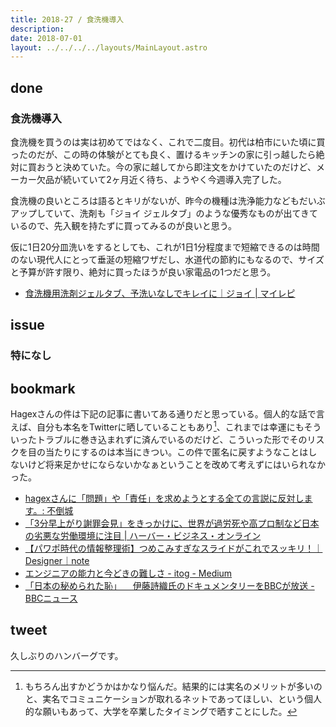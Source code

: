 ```yaml
---
title: 2018-27 / 食洗機導入
description: 
date: 2018-07-01
layout: ../../../../layouts/MainLayout.astro
---
```


done
----

###  食洗機導入

<Tweet tweetLink="https://twitter.com/legnoh/status/1013267113752969217" />

食洗機を買うのは実は初めてではなく、これで二度目。初代は柏市にいた頃に買ったのだが、この時の体験がとても良く、置けるキッチンの家に引っ越したら絶対に買おうと決めていた。今の家に越してから即注文をかけていたのだけど、メーカー欠品が続いていて2ヶ月近く待ち、ようやく今週導入完了した。

食洗機の良いところは語るとキリがないが、昨今の機種は洗浄能力などもだいぶアップしていて、洗剤も「ジョイ ジェルタブ」のような優秀なものが出てきているので、先入観を持たずに買ってみるのが良いと思う。

仮に1日20分皿洗いをするとしても、これが1日1分程度まで短縮できるのは時間のない現代人にとって垂涎の短縮ワザだし、水道代の節約にもなるので、サイズと予算が許す限り、絶対に買ったほうが良い家電品の1つだと思う。

- [食洗機用洗剤ジェルタブ、予洗いなしでキレイに｜ジョイ | マイレピ](https://www.myrepi.com/home/cleaning/joy-geltab)

issue
----

###  特になし

bookmark
----

Hagexさんの件は下記の記事に書いてある通りだと思っている。個人的な話で言えば、自分も本名をTwitterに晒していることもあり[^1]、これまでは幸運にもそういったトラブルに巻き込まれずに済んでいるのだけど、こういった形でそのリスクを目の当たりにするのは本当にきつい。この件で匿名に戻すようなことはしないけど将来足かせにならないかなぁということを改めて考えずにはいられなかった。

- [hagexさんに「問題」や「責任」を求めようとする全ての言説に反対します。: 不倒城](http://mubou.seesaa.net/article/460211645.html)
- [「3分早上がり謝罪会見」をきっかけに、世界が過労死や高プロ制など日本の劣悪な労働環境に注目 | ハーバー・ビジネス・オンライン](https://hbol.jp/168950)
- [【パワポ時代の情報整理術】つめこみすぎなスライドがこれでスッキリ！｜Designer｜note](https://note.com/pptxdesign/n/n31797abf58f8)
- [エンジニアの能力と今どきの難しさ - itog - Medium](https://medium.com/@itog/ff497711946a)
- [「日本の秘められた恥」 　伊藤詩織氏のドキュメンタリーをBBCが放送 - BBCニュース](https://www.bbc.com/japanese/features-and-analysis-44638987)

tweet
----

久しぶりのハンバーグです。

<Tweet tweetLink="https://twitter.com/legnoh/status/1012997804157960192" />

[^1]: もちろん出すかどうかはかなり悩んだ。結果的には実名のメリットが多いのと、実名でコミュニケーションが取れるネットであってほしい、という個人的な願いもあって、大学を卒業したタイミングで晒すことにした。
